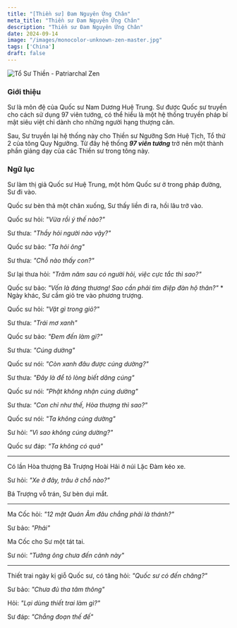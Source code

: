 ```yaml
---
title: "[Thiền sư] Đam Nguyên Ứng Chân"
meta_title: "Thiền sư Đam Nguyên Ứng Chân"
description: "Thiền sư Đam Nguyên Ứng Chân"
date: 2024-09-14
image: "/images/monocolor-unknown-zen-master.jpg"
tags: ['China']
draft: false
---
```


<div className="grid xl:grid-cols-8 lg:grid-cols-8 md:grid-cols-2 sm:grid-cols-2 xs:grid-cols-1 gap-8">

<div className="lg:col-span-3 md:col-span-1">

  <img decoding="async" src="/images/monocolor-unknown-zen-master.jpg" alt="Tổ Sư Thiền - Patriarchal Zen" />

  ### Giới thiệu

  <Youtube client:load id="" title="" />

  Sư là môn đệ của Quốc sư Nam Dương Huệ Trung.
  Sư được Quốc sư truyền cho cách sử dụng 97 viên tướng, có thể hiểu là một hệ thống truyền pháp bí mật siêu việt chỉ dành cho những người hạng thượng căn.

  Sau, Sư truyền lại hệ thống này cho Thiền sư Ngưỡng Sơn Huệ Tịch, Tổ thứ 2 của tông Quy Ngưỡng.
  Từ đây hệ thống ___97 viên tướng___ trở nên một thành phần giảng dạy của các Thiền sư trong tông này.

</div>

<div className="lg:col-span-5 md:col-span-1">

  ### Ngữ lục

  Sư làm thị giả Quốc sư Huệ Trung, một hôm Quốc sư ở trong pháp đường, Sư đi vào.

  Quốc sư bèn thả một chân xuống, Sư thấy liền đi ra, hồi lâu trở vào.

  Quốc sư hỏi: _"Vừa rồi ý thế nào?"_

  Sư thưa: _"Thầy hỏi người nào vậy?"_

  Quốc sư bảo: _"Ta hỏi ông"_

  Sư thưa: _"Chỗ nào thấy con?"_

  Sư lại thưa hỏi: _"Trăm năm sau có người hỏi, việc cực tắc thì sao?"_

  Quốc sư bảo: _"Vốn là đáng thương! Sao cần phải tìm điệp đàn hộ thân?"_
  *
  Ngày khác, Sư cầm giỏ tre vào phương trượng.

  Quốc sư hỏi: _"Vật gì trong giỏ?"_

  Sư thưa: _"Trái mơ xanh"_

  Quốc sư bảo: _"Đem đến làm gì?"_

  Sư thưa: _"Cúng dường"_

  Quốc sư nói: _"Còn xanh đâu được cúng dường?"_

  Sư thưa: _"Đây là để tỏ lòng biết dâng cúng"_

  Quốc sư nói: _"Phật không nhận cúng dường"_

  Sư thưa: _"Con chỉ như thế, Hòa thượng thì sao?"_

  Quốc sư nói: _"Ta không cúng dường"_

  Sư hỏi: _"Vì sao không cúng dường?"_

  Quốc sư đáp: _"Ta không có quả"_

---

  Có lần Hòa thượng Bá Trượng Hoài Hải ở núi Lặc Đàm kéo xe.

  Sư hỏi: _"Xe ở đây, trâu ở chỗ nào?"_

  Bá Trượng vỗ trán, Sư bèn dụi mắt.

---

  Ma Cốc hỏi: _"12 mặt Quán Âm đâu chẳng phải là thánh?"_

  Sư bảo: _"Phải"_

  Ma Cốc cho Sư một tát tai.

  Sư nói: _"Tưởng ông chưa đến cảnh này"_

---

  Thiết trai ngày kị giỗ Quốc sư, có tăng hỏi: _"Quốc sư có đến chăng?"_

  Sư bảo: _"Chưa đủ tha tâm thông"_

  Hỏi: _"Lại dùng thiết trai làm gì?"_

  Sư đáp: _"Chẳng đoạn thế đế"_

  <Notice type="warning" title="cảnh ngữ">

  </Notice>

  <Notice type="tip" title="tác phẩm">

  </Notice>

  <Notice type="info" title="thông tin khác">

  </Notice>

  </div>

</div>


